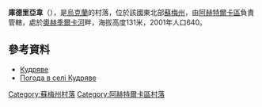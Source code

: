 {{coord|50|15|38|N|35|4|41|E|scale:100000_region:UA|display=title}}

'''庫德里亞韋'''（{{lang-uk|Кудряве}}），是[[烏克蘭|烏克蘭]]的村落，位於該國東北部[[蘇梅州|蘇梅州]]，由[[阿赫特爾卡區|阿赫特爾卡區]]負責管轄，處於[[奧赫季爾卡河|奧赫季爾卡河]]畔，海拔高度131米，2001年人口640。

==參考資料==
* [http://w1.c1.rada.gov.ua/pls/z7502/A005?rdat1=02.02.2010&rf7571=29654 Кудряве]{{dead link|date=2018年2月 |bot=InternetArchiveBot |fix-attempted=yes }}
* [http://weather.in.ua/ua/symskaja/12608 Погода в селі Кудряве] {{Wayback|url=http://weather.in.ua/ua/symskaja/12608 |date=20111219234858 }}

{{DEFAULTSORT:Кудряве}}
[[Category:蘇梅州村落|Category:蘇梅州村落]]
[[Category:阿赫特爾卡區村落|Category:阿赫特爾卡區村落]]


{{Sumy-geo-stub}}